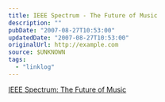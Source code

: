 ```yaml
---
title: IEEE Spectrum - The Future of Music
description: ""
pubDate: "2007-08-27T10:53:00"
updatedDate: "2007-08-27T10:53:00"
originalUrl: http://example.com
source: $UNKNOWN
tags:
  - "linklog"
---
```


[IEEE Spectrum: The Future of Music](https://spectrum.ieee.org/computing/software/the-future-of-music)

